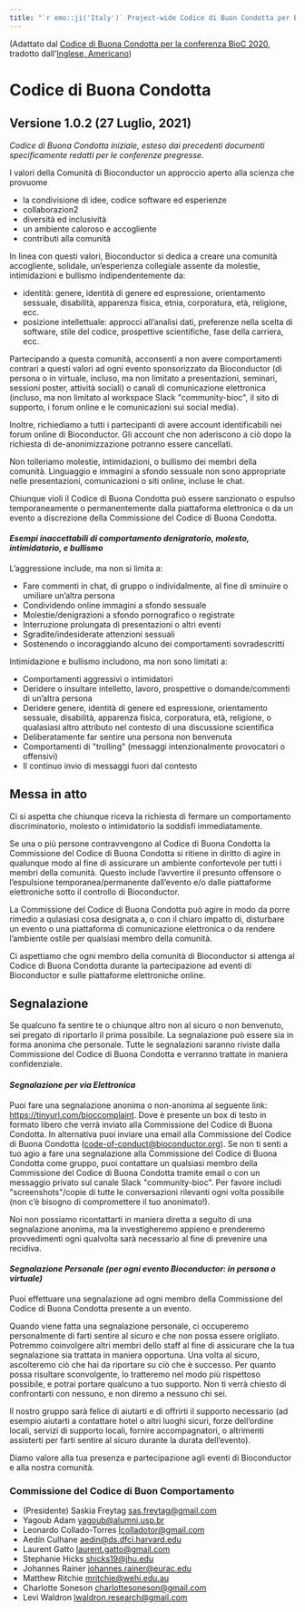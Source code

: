 ```yaml
---
title: "`r emo::ji('Italy')` Project-wide Codice di Buon Condotta per Bioconductor (Italiano, Italia)"
---
```


(Adattato dal [Codice di Buona Condotta per la conferenza BioC 2020][1], tradotto dall'[Inglese, Americano](en-US.html))

# Codice di Buona Condotta

## Versione 1.0.2 (27 Luglio, 2021)

_Codice di Buona Condotta iniziale, esteso dai precedenti documenti specificamente redatti per le conferenze pregresse._


I valori della Comunità di Bioconductor
un approccio aperto alla scienza che provuome 

* la condivisione di idee, codice software ed esperienze
* collaborazion2
* diversità ed inclusività 
* un ambiente caloroso e accogliente
* contributi alla comunità

In linea con questi valori, Bioconductor si dedica a creare una comunità accogliente, solidale, un'esperienza collegiale assente da molestie, intimidazioni e bullismo indipendentemente da:

* identità: genere, identità di genere ed espressione, orientamento sessuale, disabilità, apparenza fisica, etnia, corporatura, età, religione, ecc.
* posizione intellettuale: approcci all'analisi dati, preferenze nella scelta di software, stile del codice, prospettive scientifiche, fase della carriera, ecc.

Partecipando a questa comunità, acconsenti a non avere comportamenti contrari a questi valori ad ogni evento sponsorizzato da Bioconductor (di persona o in virtuale, incluso, ma non limitato a presentazioni, seminari, sessioni poster, attività sociali) o canali di comunicazione elettronica (incluso, ma non limitato al workspace Slack \"community-bioc\", il sito di supporto, i forum online e le comunicazioni sui social media).

Inoltre, richiediamo a tutti i partecipanti di avere account identificabili nei forum online di Bioconductor. Gli account che non aderiscono a ciò dopo la richiesta di de-anonimizzazione potranno essere cancellati. 

Non tolleriamo molestie, intimidazioni, o bullismo dei membri della comunità.
Linguaggio e immagini a sfondo sessuale non sono appropriate nelle presentazioni, comunicazioni o siti online, incluse le chat.

Chiunque violi il Codice di Buona Condotta può essere sanzionato o espulso temporaneamente o permanentemente dalla piattaforma elettronica o da un evento a discrezione della Commissione del Codice di Buona Condotta.


#### _Esempi inaccettabili di comportamento denigratorio, molesto, intimidatorio, e bullismo_

L'aggressione include, ma non si limita a:

* Fare commenti in chat, di gruppo o individalmente, al fine di sminuire o umiliare un'altra persona
* Condividendo online immagini a sfondo sessuale
* Molestie/denigrazioni a sfondo pornografico o registrate
* Interruzione prolungata di presentazioni o altri eventi
* Sgradite/indesiderate attenzioni sessuali
* Sostenendo o incoraggiando alcuno dei comportamenti sovradescritti

Intimidazione e bullismo includono, ma non sono limitati a:

* Comportamenti aggressivi o intimidatori
* Deridere o insultare intelletto, lavoro, prospettive o domande/commenti di un'altra persona
* Deridere genere, identità di genere ed espressione, orientamento sessuale, disabilità, apparenza fisica, corporatura, età, religione, o qualasiasi altro attributo nel contesto di una discussione scientifica
* Deliberatamente far sentire una persona non benvenuta
* Comportamenti di \"trolling\" (messaggi intenzionalmente provocatori o offensivi)
* Il continuo invio di messaggi fuori dal contesto


## Messa in atto

Ci si aspetta che chiunque riceva la richiesta di fermare un comportamento discriminatorio, molesto o intimidatorio la soddisfi immediatamente.

Se una o più persone contravvengono al Codice di Buona Condotta la Commissione del Codice di Buona Condotta si ritiene in diritto di agire in qualunque modo al fine di assicurare un ambiente confortevole per tutti i membri della comunità.
Questo include l'avvertire il presunto offensore o l'espulsione temporanea/permanente dall'evento e/o dalle piattaforme elettroniche sotto il controllo di Bioconductor.

La Commissione del Codice di Buona Condotta può agire in modo da porre rimedio a qulasiasi cosa designata a, o con il chiaro impatto di, disturbare un evento o una piattaforma di comunicazione elettronica o da rendere l'ambiente ostile per qualsiasi membro della comunità.

Ci aspettiamo che ogni membro della comunità di Bioconductor si attenga al Codice di Buona Condotta durante la partecipazione ad eventi di Bioconductor e sulle piattaforme elettroniche online.

## Segnalazione

Se qualcuno fa sentire te o chiunque altro non al sicuro o non benvenuto, sei pregato di riportarlo il prima possibile. 
La segnalazione può essere sia in forma anonima che personale. 
Tutte le segnalazioni saranno riviste dalla Commissione del Codice di Buona Condotta e verranno trattate in maniera confidenziale.

#### _Segnalazione per via Elettronica_

Puoi fare una segnalazione anonima o non-anonima al seguente link:
<https://tinyurl.com/bioccomplaint>.
Dove è presente un box di testo in formato libero che verrà inviato alla Commissione del Codice di Buona Condotta.
In alternativa puoi inviare una email alla Commissione del Codice di Buona Condotta (<code-of-conduct@bioconductor.org>).
Se non ti senti a tuo agio a fare una segnalazione alla Commissione del Codice di Buona Condotta come gruppo, puoi contattare un qualsiasi membro della Commissione del Codice di Buona Condotta tramite email o con un messaggio privato sul canale Slack \"community-bioc\". Per favore includi \"screenshots\"/copie di tutte le conversazioni rilevanti ogni volta possibile (non c'è bisogno di compromettere il tuo anonimato!).

Noi non possiamo ricontattarti in maniera diretta a seguito di una segnalazione anonima, ma la investigheremo appieno e prenderemo provvedimenti ogni qualvolta sarà necessario al fine di prevenire una recidiva.

#### _Segnalazione Personale (per ogni evento Bioconductor: in persona o virtuale)_

Puoi effettuare una segnalazione ad ogni membro della Commissione del Codice di Buona Condotta presente a un evento.

Quando viene fatta una segnalazione personale, ci occuperemo personalmente di farti sentire al sicuro e che non possa essere origliato.
Potremmo coinvolgere altri membri dello staff al fine di assicurare che la tua segnalazione sia trattata in maniera opportuna.
Una volta al sicuro, ascolteremo ciò che hai da riportare su ciò che è successo.
Per quanto possa risultare sconvolgente, lo tratteremo nel modo più rispettoso possibile, e potrai portare qualcuno a tuo supporto.
Non ti verrà chiesto di confrontarti con nessuno, e non diremo a nessuno chi sei.

Il nostro gruppo sarà felice di aiutarti e di offrirti il supporto necessario (ad esempio aiutarti a contattare hotel o altri luoghi sicuri, forze dell'ordine locali, servizi di supporto locali, fornire accompagnatori, o altrimenti assisterti per farti sentire al sicuro durante la durata dell'evento).

Diamo valore alla tua presenza e partecipazione agli eventi di Bioconductor e alla nostra comunità.

###  Commissione del Codice di Buon Comportamento

* (Presidente) Saskia Freytag <sas.freytag@gmail.com>
* Yagoub Adam <yagoub@alumni.usp.br>
* Leonardo Collado-Torres <lcolladotor@gmail.com>
* Aedín Culhane <aedin@ds.dfci.harvard.edu>
* Laurent Gatto <laurent.gatto@gmail.com>
* Stephanie Hicks <shicks19@jhu.edu>
* Johannes Rainer <johannes.rainer@eurac.edu>
* Matthew Ritchie <mritchie@wehi.edu.au>
* Charlotte Soneson <charlottesoneson@gmail.com>
* Levi Waldron <lwaldron.research@gmail.com>

[1]: https://bioc2020.bioconductor.org/code_of_conduct

